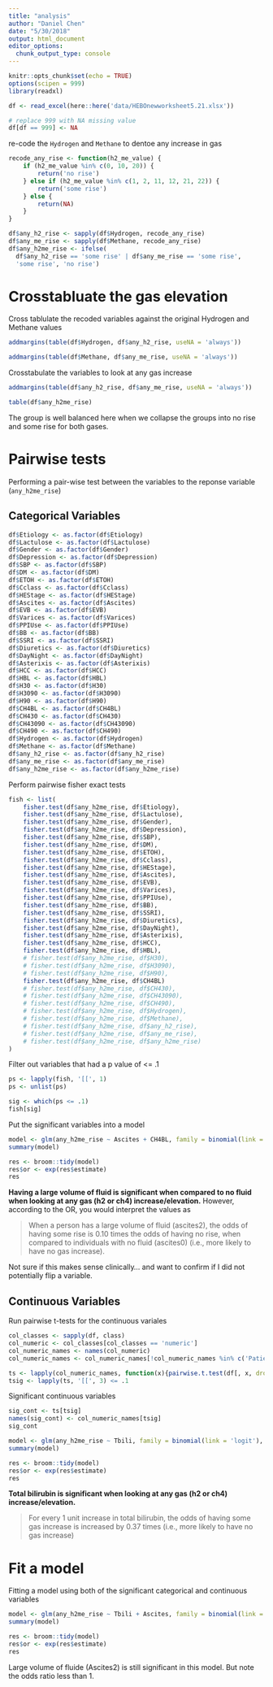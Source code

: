 ```yaml
---
title: "analysis"
author: "Daniel Chen"
date: "5/30/2018"
output: html_document
editor_options: 
  chunk_output_type: console
---
```


```r
knitr::opts_chunk$set(echo = TRUE)
options(scipen = 999)
library(readxl)

df <- read_excel(here::here('data/HEBOnewworksheet5.21.xlsx'))

# replace 999 with NA missing value
df[df == 999] <- NA
```


re-code the `Hydrogen` and `Methane` to dentoe any increase in gas

```r
recode_any_rise <- function(h2_me_value) {
    if (h2_me_value %in% c(0, 10, 20)) {
        return('no rise')
    } else if (h2_me_value %in% c(1, 2, 11, 12, 21, 22)) {
        return('some rise')
    } else {
        return(NA)
    }
}

df$any_h2_rise <- sapply(df$Hydrogen, recode_any_rise)
df$any_me_rise <- sapply(df$Methane, recode_any_rise)
df$any_h2me_rise <- ifelse(
  df$any_h2_rise == 'some rise' | df$any_me_rise == 'some rise',
  'some rise', 'no rise')
```

# Crosstabluate the gas elevation

Cross tablulate the recoded variables against the original Hydrogen and Methane values

```r
addmargins(table(df$Hydrogen, df$any_h2_rise, useNA = 'always'))
```

```r
addmargins(table(df$Methane, df$any_me_rise, useNA = 'always'))
```

Crosstabulate the variables to look at any gas increase

```r
addmargins(table(df$any_h2_rise, df$any_me_rise, useNA = 'always'))
```


```r
table(df$any_h2me_rise)
```

The group is well balanced here when we collapse the groups into no rise and some rise for both gases.

# Pairwise tests

Performing a pair-wise test between the variables to the reponse variable (`any_h2me_rise`)

## Categorical Variables

```r
df$Etiology <- as.factor(df$Etiology)
df$Lactulose <- as.factor(df$Lactulose)
df$Gender <- as.factor(df$Gender)
df$Depression <- as.factor(df$Depression)
df$SBP <- as.factor(df$SBP)
df$DM <- as.factor(df$DM)
df$ETOH <- as.factor(df$ETOH)
df$Cclass <- as.factor(df$Cclass)
df$HEStage <- as.factor(df$HEStage)
df$Ascites <- as.factor(df$Ascites)
df$EVB <- as.factor(df$EVB)
df$Varices <- as.factor(df$Varices)
df$PPIUse <- as.factor(df$PPIUse)
df$BB <- as.factor(df$BB)
df$SSRI <- as.factor(df$SSRI)
df$Diuretics <- as.factor(df$Diuretics)
df$DayNight <- as.factor(df$DayNight)
df$Asterixis <- as.factor(df$Asterixis)
df$HCC <- as.factor(df$HCC)
df$HBL <- as.factor(df$HBL)
df$H30 <- as.factor(df$H30)
df$H3090 <- as.factor(df$H3090)
df$H90 <- as.factor(df$H90)
df$CH4BL <- as.factor(df$CH4BL)
df$CH430 <- as.factor(df$CH430)
df$CH43090 <- as.factor(df$CH43090)
df$CH490 <- as.factor(df$CH490)
df$Hydrogen <- as.factor(df$Hydrogen)
df$Methane <- as.factor(df$Methane)
df$any_h2_rise <- as.factor(df$any_h2_rise)
df$any_me_rise <- as.factor(df$any_me_rise)
df$any_h2me_rise <- as.factor(df$any_h2me_rise)
```

Perform pairwise fisher exact tests

```r
fish <- list(
    fisher.test(df$any_h2me_rise, df$Etiology),
    fisher.test(df$any_h2me_rise, df$Lactulose),
    fisher.test(df$any_h2me_rise, df$Gender),
    fisher.test(df$any_h2me_rise, df$Depression),
    fisher.test(df$any_h2me_rise, df$SBP),
    fisher.test(df$any_h2me_rise, df$DM),
    fisher.test(df$any_h2me_rise, df$ETOH),
    fisher.test(df$any_h2me_rise, df$Cclass),
    fisher.test(df$any_h2me_rise, df$HEStage),
    fisher.test(df$any_h2me_rise, df$Ascites),
    fisher.test(df$any_h2me_rise, df$EVB),
    fisher.test(df$any_h2me_rise, df$Varices),
    fisher.test(df$any_h2me_rise, df$PPIUse),
    fisher.test(df$any_h2me_rise, df$BB),
    fisher.test(df$any_h2me_rise, df$SSRI),
    fisher.test(df$any_h2me_rise, df$Diuretics),
    fisher.test(df$any_h2me_rise, df$DayNight),
    fisher.test(df$any_h2me_rise, df$Asterixis),
    fisher.test(df$any_h2me_rise, df$HCC),
    fisher.test(df$any_h2me_rise, df$HBL),
    # fisher.test(df$any_h2me_rise, df$H30),
    # fisher.test(df$any_h2me_rise, df$H3090),
    # fisher.test(df$any_h2me_rise, df$H90),
    fisher.test(df$any_h2me_rise, df$CH4BL)
    # fisher.test(df$any_h2me_rise, df$CH430),
    # fisher.test(df$any_h2me_rise, df$CH43090),
    # fisher.test(df$any_h2me_rise, df$CH490),
    # fisher.test(df$any_h2me_rise, df$Hydrogen),
    # fisher.test(df$any_h2me_rise, df$Methane),
    # fisher.test(df$any_h2me_rise, df$any_h2_rise),
    # fisher.test(df$any_h2me_rise, df$any_me_rise),
    # fisher.test(df$any_h2me_rise, df$any_h2me_rise)
)
```




Filter out variables that had a p value of <= .1

```r
ps <- lapply(fish, '[[', 1)
ps <- unlist(ps)

sig <- which(ps <= .1)
fish[sig]
```

Put the significant variables into a model

```r
model <- glm(any_h2me_rise ~ Ascites + CH4BL, family = binomial(link = 'logit'), data = df)
summary(model)
```


```r
res <- broom::tidy(model)
res$or <- exp(res$estimate)
res
```

**Having a large volume of fluid is significant when compared to no fluid when looking at any gas (h2 or ch4) increase/elevation.**
However, according to the OR, you would interpret the values as

> When a person has a large volume of fluid (ascites2), the odds of having some rise is 0.10 times the odds of having no rise, when compared to individuals with no fluid (ascites0) (i.e., more likely to have no gas increase).

Not sure if this makes sense clinically... and want to confirm if I did not potentially flip a variable.


## Continuous Variables


Run pairwise t-tests for the continuous variales

```r
col_classes <- sapply(df, class)
col_numeric <- col_classes[col_classes == 'numeric']
col_numeric_names <- names(col_numeric)
col_numeric_names <- col_numeric_names[!col_numeric_names %in% c('Patient', 'HT90', 'HT120', 'CH4T90', 'CH4T120')]

ts <- lapply(col_numeric_names, function(x){pairwise.t.test(df[, x, drop = TRUE], df$any_h2me_rise)})
tsig <- lapply(ts, '[[', 3) <= .1
```


Significant continuous variables
```r
sig_cont <- ts[tsig]
names(sig_cont) <- col_numeric_names[tsig]
sig_cont
```


```r
model <- glm(any_h2me_rise ~ Tbili, family = binomial(link = 'logit'), data = df)
summary(model)
```

```r
res <- broom::tidy(model)
res$or <- exp(res$estimate)
res
```


**Total bilirubin is significant when looking at any gas (h2 or ch4) increase/elevation.**

> For every 1 unit increase in total bilirubin, the odds of having some gas increase is increased by 0.37 times (i.e., more likely to have no gas increase)

# Fit a model

Fitting a model using both of the significant categorical and continuous variables
```r
model <- glm(any_h2me_rise ~ Tbili + Ascites, family = binomial(link = 'logit'), data = df)
summary(model)
```

```r
res <- broom::tidy(model)
res$or <- exp(res$estimate)
res
```

Large volume of fluide (Ascites2) is still significant in this model. But note the odds ratio less than 1.
